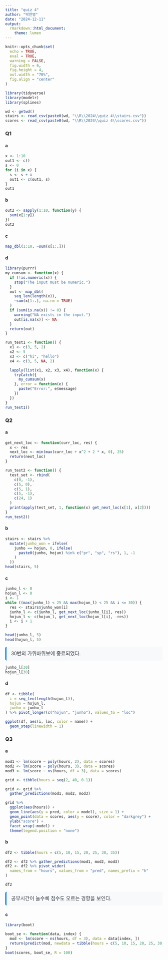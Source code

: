 ```yaml
---
title: "quiz 4"
author: "박찬영"
date: "2024-12-11"
output:
  rmarkdown::html_document:
    theme: lumen
---
```


```r
knitr::opts_chunk$set(
  echo = TRUE,
  eval = TRUE,
  warning = FALSE,
  fig.width = 6,
  fig.height = 4,
  out.width = "70%",
  fig.align = "center"
)
```

<style>
  .answer{
    background-color: #f8f9fa;
    color: #343a40;
    font-family: 'Arial', sans-serif;
    font-size: 16px;
    line-height: 1.5;
    padding: 10px 15px;
    border-left: 4px solid #007bff;
    border-radius: 5px;
    margin: 15px auto;
    max-width: 800px;
    word-break: break-word;
  }
  </style>


```r
library(tidyverse)
library(modelr)
library(splines)
```

```r
wd <- getwd()
stairs <- read_csv(paste0(wd, "\\R\\2024\\quiz 4\\stairs.csv"))
scores <- read_csv(paste0(wd, "\\R\\2024\\quiz 4\\scores.csv"))
```


### Q1

#### a
```r
x <- 1:10
out1 <- c()
s <- 0
for (i in x) {
  s <- s + i
  out1 <- c(out1, s)
}
out1
```

#### b
```r
out2 <- sapply(1:10, function(y) {
  sum(x[1:y])
})
out2
```

#### c

```r
map_dbl(1:10, ~sum(x[1:.]))
```

#### d

```r
library(purrr)
my_cumsum <- function(x) {
  if (!is.numeric(x)) {
    stop("The input must be numeric.")
  }
  out <- map_dbl(
    seq_len(length(x)),
    ~sum(x[1:.], na.rm = TRUE)
  )
  if (sum(is.na(x)) != 0) {
    warning("NA exists in the input.")
    out[is.na(x)] <- NA
  }
  return(out)
}
```


```r
run_test1 <- function() {
  x1 <- c(3, 5, 2)
  x2 <- 5
  x3 <- c("hi", "hello")
  x4 <- c(3, 5, NA, 2)

  lapply(list(x1, x2, x3, x4), function(x) {
    tryCatch({
      my_cumsum(x)
    }, error = function(e) {
      paste("Error:", e$message)
    })
  })
}
run_test1()
```


### Q2

#### a

```r
get_next_loc <- function(curr_loc, res) {
  x <- res
  next_loc <- min(max(curr_loc + x^2 + 2 * x, 0), 25)
  return(next_loc)
}
```


```r
run_test2 <- function() {
  test_set <- rbind(
    c(0, -1),
    c(5, 0),
    c(5, 1),
    c(5, -1),
    c(24, 1)
  )
  print(apply(test_set, 1, function(x) get_next_loc(x[1], x[2])))
}
run_test2()
```


#### b
```r
stairs <- stairs %>%
  mutate(junho_won = ifelse(
    junho == hojun, 0, ifelse(
      paste0(junho, hojun) %in% c("pr", "sp", "rs"), 1, -1
    )
  ))
head(stairs, 5)
```

#### c

```r
junho_l <- 0
hojun_l <- 0
i <- 1
while ((max(junho_l) < 25 && max(hojun_l) < 25 && i <= 30)) {
  res <- stairs$junho_won[i]
  junho_l <- c(junho_l, get_next_loc(junho_l[i], res))
  hojun_l <- c(hojun_l, get_next_loc(hojun_l[i], -res))
  i <- i + 1
}

head(junho_l, 5)
head(hojun_l, 5)
```

<p class="answer">
  30번의 가위바위보에 종료되었다.
</p>

```r
junho_l[30]
hojun_l[30]
```

#### d

```r
df <- tibble(
  i = seq_len(length(hojun_l)),
  hojun = hojun_l,
  junho = junho_l
) %>% pivot_longer(c("hojun", "junho"), values_to = "loc")

ggplot(df, aes(i, loc, color = name)) +
  geom_step(linewidth = 1)
```

### Q3

#### a

```r
mod1 <- lm(score ~ poly(hours, 2), data = scores)
mod2 <- lm(score ~ poly(hours, 3), data = scores)
mod3 <- lm(score ~ ns(hours, df = 3), data = scores)

grid <- tibble(hours = seq(2, 40, 0.1))

grid <- grid %>%
  gather_predictions(mod1, mod2, mod3)

grid %>%
  ggplot(aes(hours)) +
  geom_line(aes(y = pred, color = model), size = 1) +
  geom_point(data = scores, aes(y = score), color = "darkgrey") +
  ylab("score") +
  facet_wrap(~model) +
  theme(legend.position = "none")
```


#### b
```r
df2 <- tibble(hours = c(5, 10, 15, 20, 25, 30, 35))

df2 <- df2 %>% gather_predictions(mod1, mod2, mod3)
df2 <- df2 %>% pivot_wider(
  names_from = "hours", values_from = "pred", names_prefix = "h"
)

df2
```
<p class="answer">
  공부시간이 늘수록 점수도 오르는 경향을 보인다.
</p>

#### c

```r
library(boot)

boot_se <- function(data, index) {
  mod <- lm(score ~ ns(hours, df = 3), data = data[index, ])
  return(predict(mod, newdata = tibble(hours = c(5, 10, 15, 20, 25, 30, 35))))
}
boot(scores, boot_se, R = 100)
```
